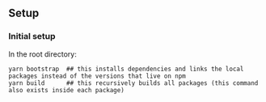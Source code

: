 ## Setup

### Initial setup

In the root directory:

```
yarn bootstrap  ## this installs dependencies and links the local packages instead of the versions that live on npm
yarn build      ## this recursively builds all packages (this command also exists inside each package)
```
